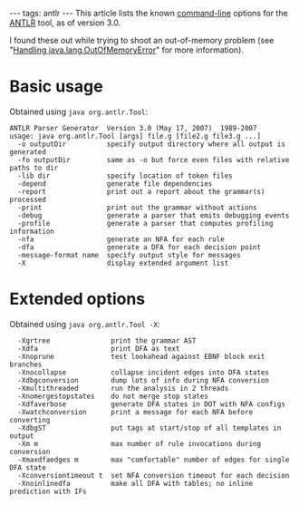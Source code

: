 ---
tags: antlr
---
This article lists the known [[command-line]] options for the [[ANTLR]] tool, as of version 3.0.

I found these out while trying to shoot an out-of-memory problem (see "[[Handling java.lang.OutOfMemoryError]]" for more information).

= Basic usage =

Obtained using <tt>java org.antlr.Tool</tt>:

<pre>ANTLR Parser Generator  Version 3.0 (May 17, 2007)  1989-2007
usage: java org.antlr.Tool [args] file.g [file2.g file3.g ...]
  -o outputDir          specify output directory where all output is generated
  -fo outputDir         same as -o but force even files with relative paths to dir
  -lib dir              specify location of token files
  -depend               generate file dependencies
  -report               print out a report about the grammar(s) processed
  -print                print out the grammar without actions
  -debug                generate a parser that emits debugging events
  -profile              generate a parser that computes profiling information
  -nfa                  generate an NFA for each rule
  -dfa                  generate a DFA for each decision point
  -message-format name  specify output style for messages
  -X                    display extended argument list</pre>

= Extended options =

Obtained using <tt>java org.antlr.Tool -X</tt>:

<pre>  -Xgrtree               print the grammar AST
  -Xdfa                  print DFA as text 
  -Xnoprune              test lookahead against EBNF block exit branches
  -Xnocollapse           collapse incident edges into DFA states
  -Xdbgconversion        dump lots of info during NFA conversion
  -Xmultithreaded        run the analysis in 2 threads
  -Xnomergestopstates    do not merge stop states
  -Xdfaverbose           generate DFA states in DOT with NFA configs
  -Xwatchconversion      print a message for each NFA before converting
  -XdbgST                put tags at start/stop of all templates in output
  -Xm m                  max number of rule invocations during conversion
  -Xmaxdfaedges m        max "comfortable" number of edges for single DFA state
  -Xconversiontimeout t  set NFA conversion timeout for each decision
  -Xnoinlinedfa          make all DFA with tables; no inline prediction with IFs</pre>
